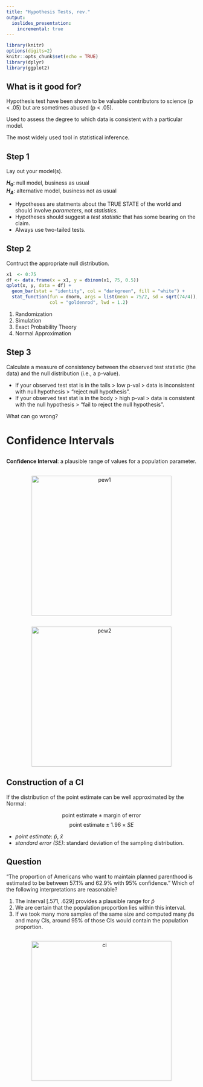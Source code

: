 ```yaml
---
title: "Hypothesis Tests, rev."
output:
  ioslides_presentation:
    incremental: true
---
```


```r
library(knitr)
options(digits=2)
knitr::opts_chunk$set(echo = TRUE)
library(dplyr)
library(ggplot2)
```


## What is it good for? {.build}

Hypothesis test have been shown to be valuable contributors to science (p < .05)
but are sometimes abused (p < .05).

Used to assess the degree to which data is consistent with a particular model.

The most widely used tool in statistical inference.


## Step 1 {.build}

Lay out your model(s).

**$H_0$**: null model, business as usual  
**$H_A$**: alternative model, business not as usual

- Hypotheses are statments about the TRUE STATE of the world and should involve
*parameters*, not *statistics*.
- Hypotheses should suggest a *test statistic* that has some bearing on the claim.
- Always use two-tailed tests.


## Step 2 {.build}

Contruct the appropriate null distribution.

```r
x1  <- 0:75
df <- data.frame(x = x1, y = dbinom(x1, 75, 0.5))
qplot(x, y, data = df) + 
  geom_bar(stat = "identity", col = "darkgreen", fill = "white") +
  stat_function(fun = dnorm, args = list(mean = 75/2, sd = sqrt(74/4)), 
                col = "goldenrod", lwd = 1.2)
```

1. Randomization
2. Simulation
3. Exact Probability Theory
4. Normal Approximation


## Step 3 {.build}

Calculate a measure of consistency between the observed test statistic (the data)
and the null distribution (i.e., a p-value).

- If your observed test stat is in the tails > low p-val > data is inconsistent
with null hypothesis > "reject null hypothesis".
- If your observed test stat is in the body > high p-val > data is consistent with
the null hypothesis > "fail to reject the null hypothesis".

What can go wrong?


# Confidence Intervals


## {.flexbox .vcenter .build}

**Confidence Interval**: a plausible range of values for a population parameter.


##
<center>
<img src="../figs/pew-headline.png" alt="pew1" height = 370>
</center>


##
<center>
<img src="../figs/pew-table.png" alt="pew2" height = 370>
</center>


## Construction of a CI {.build}

If the distribution of the point estimate can be well approximated by the Normal:

$$ \textrm{point estimate} \pm \textrm{margin of error} $$
$$ \textrm{point estimate} \pm 1.96 \times SE $$

- *point estimate*: $\hat{p}$, $\bar{x}$
- *standard error (SE)*: standard deviation of the sampling distribution.


## Question

"The proportion of Americans who want to maintain planned parenthood is estimated
to be between 57.1% and 62.9% with 95% confidence." Which of the following interpretations
are reasonable?

1. The interval [.571, .629] provides a plausible range for $\hat{p}$
2. We are certain that the population proportion lies within this interval.
3. If we took many more samples of the same size and computed many $\hat{p}$s and
many CIs, around 95% of those CIs would contain the population proportion.


## {.flexbox .vcenter}

<center>
<img src="../figs/ci.png" alt="ci" height = 370>
</center>